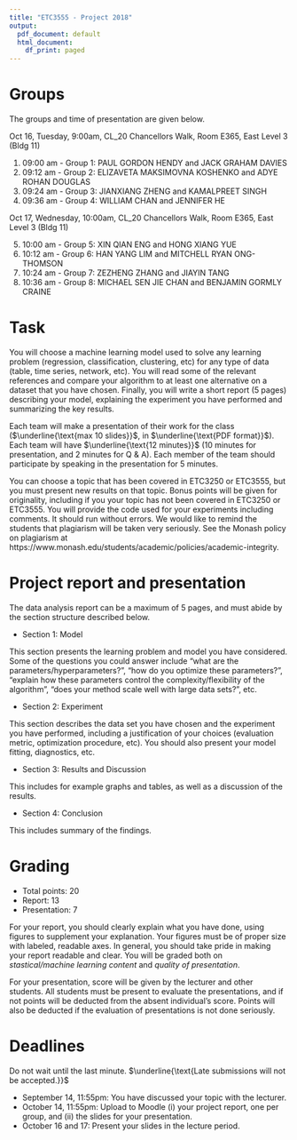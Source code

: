 ```yaml
---
title: "ETC3555 - Project 2018"
output:
  pdf_document: default
  html_document:
    df_print: paged
---
```


# Groups

The groups and time of presentation are given below.

Oct 16, Tuesday, 9:00am, CL_20 Chancellors Walk, Room E365, East Level 3 (Bldg 11) 

1. 09:00 am - Group 1: PAUL GORDON HENDY and JACK GRAHAM DAVIES
2. 09:12 am - Group 2: ELIZAVETA MAKSIMOVNA KOSHENKO and ADYE ROHAN DOUGLAS
3. 09:24 am - Group 3: JIANXIANG ZHENG and KAMALPREET  SINGH
4. 09:36 am - Group 4: WILLIAM  CHAN and JENNIFER  HE

Oct 17, Wednesday, 10:00am, CL_20 Chancellors Walk, Room E365, East Level 3 (Bldg 11) 

5. 10:00 am - Group 5: XIN QIAN ENG and HONG XIANG  YUE
6. 10:12 am - Group 6: HAN YANG LIM and MITCHELL RYAN ONG-THOMSON
7. 10:24 am - Group 7: ZEZHENG  ZHANG and JIAYIN TANG
8. 10:36 am - Group 8: MICHAEL SEN JIE CHAN and BENJAMIN GORMLY CRAINE


# Task

You will choose a machine learning model used to solve any learning problem (regression, classification, clustering, etc) for any type of data (table, time series, network, etc). You will read some of the relevant references and compare your algorithm to at least one alternative on a dataset that you have chosen. Finally, you will write a short report (5 pages) describing your model, explaining the experiment you have performed and summarizing the key results.

Each team will make a presentation of their work for the class ($\underline{\text{max 10 slides}}$, in $\underline{\text{PDF format}}$). Each team will have $\underline{\text{12 minutes}}$ (10 minutes for presentation, and 2 minutes for Q & A). Each member of the team should participate by speaking in the presentation for 5 minutes.

You can choose a topic that has been covered in ETC3250 or ETC3555, but you must present new results on that topic. Bonus points will be given for originality, including if you your topic has not been covered in ETC3250 or ETC3555. You will provide the code used for your experiments including comments. It should run without errors. We would like to remind the students that plagiarism will be taken very seriously. See the Monash policy on plagiarism at https://www.monash.edu/students/academic/policies/academic-integrity. 

# Project report and presentation

The data analysis report can be a maximum of 5 pages, and must abide by the section structure described below.

- Section 1: Model

This section presents the learning problem and model you have considered. Some of the questions you could answer include "what are the parameters/hyperparameters?", "how do you optimize these parameters?", "explain how these parameters control the complexity/flexibility of the algorithm", "does your method scale well with large data sets?", etc.

- Section 2: Experiment

This section describes the data set you have chosen and the experiment you have performed, including a justification of your choices (evaluation metric, optimization procedure, etc). You should also present your model fitting, diagnostics, etc.

- Section 3: Results and Discussion

This includes for example graphs and tables, as well as a discussion of the results.

- Section 4: Conclusion

This includes summary of the findings.

# Grading

- Total points: 20
- Report: 13
- Presentation: 7 

For your report, you should clearly explain what you have done, using figures to supplement your explanation. Your figures must be of proper size with labeled, readable axes. In general, you should take pride in making your report readable and clear. You will be graded both on *stastical/machine learning content* and *quality of presentation*.

For your presentation, score will be given by the lecturer and other students. All students must be present to evaluate the presentations, and if not points will be deducted from the absent individual’s score. Points will also be deducted if the evaluation of presentations is not done seriously.

# Deadlines

Do not wait until the last minute. $\underline{\text{Late submissions will not be accepted.}}$

- September 14, 11:55pm: You have discussed your topic with the lecturer.
- October 14, 11:55pm: Upload to Moodle (i) your project report, one per group, and (ii) the slides for your presentation.
- October 16 and 17: Present your slides in the lecture period. 



